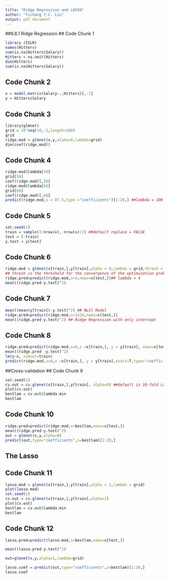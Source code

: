 ```yaml
---
title: "Ridge Regression and LASSO"
author: "Yichang Y.C. Liu"
output: pdf_document
---
```


##6.6.1 Ridge Regression
## Code Chunk 1

```r
library (ISLR)
names(Hitters)
sum(is.na(Hitters$Salary))
Hitters = na.omit(Hitters)
dim(Hitters)
sum(is.na(Hitters$Salary))
```

## Code Chunk 2

```r
x = model.matrix(Salary~.,Hitters)[,-1]
y = Hitters$Salary
```

## Code Chunk 3
```r
library(glmnet)
grid = 10^seq(10,-2,length=100)
grid
ridge.mod = glmnet(x,y,alpha=0,lambda=grid)
dim(coef(ridge.mod))
```


## Code Chunk 4
```r
ridge.mod$lambda[50]
grid[50]
coef(ridge.mod)[,50]
ridge.mod$lambda[60]
grid[60]
coef(ridge.mod)[,60]
predict(ridge.mod,s = 87.5,type ="coefficients")[1:20,] ##lambda = 100
```

## Code Chunk 5
```r
set.seed(1)
train = sample(1:nrow(x), nrow(x)/2) ##default replace = FALSE
test = (-train)
y.test = y[test]
```


## Code Chunk 6
```r
ridge.mod = glmnet(x[train,],y[train],alpha = 0,lambda = grid,thresh = 1e-12)
## thresh is the threshold for the convergence of the optimization problem.
ridge.pred=predict(ridge.mod,s=4,newx=x[test,])## lambda = 4
mean((ridge.pred-y.test)^2)
```

## Code Chunk 7
```r
mean((mean(y[train])-y.test)^2) ## Null Model
ridge.pred=predict(ridge.mod,s=1e10,newx=x[test,]) 
mean((ridge.pred-y.test)^2) ## Ridge Regression with only intercept
```

## Code Chunk 8
```r
ridge.pred=predict(ridge.mod,s=0,x =x[train,], y = y[train], newx=x[test,],exact = T)
mean((ridge.pred -y.test)^2)
lm(y~x, subset=train)
predict(ridge.mod,s=0,x =x[train,], y = y[train],exact=T,type="coefficients")[1:20,]
```

##Cross-validation
## Code Chunk 9
```r
set.seed(1)
cv.out = cv.glmnet(x[train,],y[train], alpha=0) ##default is 10-fold cross-validation.
plot(cv.out)
bestlam = cv.out$lambda.min
bestlam
```
## Code Chunk 10
```r
ridge.pred=predict(ridge.mod,s=bestlam,newx=x[test,])
mean((ridge.pred-y.test)^2)
out = glmnet(x,y,alpha=0)
predict(out,type="coefficients",s=bestlam)[1:20,]
```

## The Lasso
## Code Chunk 11
```r
lasso.mod = glmnet(x[train,],y[train],alpha = 1,lambda = grid)
plot(lasso.mod)
set.seed(1)
cv.out = cv.glmnet(x[train,],y[train],alpha=1)
plot(cv.out)
bestlam = cv.out$lambda.min
bestlam
```

## Code Chunk 12
```r
lasso.pred=predict(lasso.mod,s=bestlam,newx=x[test,])

mean((lasso.pred-y.test)^2)

out=glmnet(x,y,alpha=1,lambda=grid)

lasso.coef = predict(out,type="coefficients",s=bestlam)[1:20,]
lasso.coef
```
